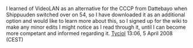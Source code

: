 I learned of VideoLAN as an alternative for the CCCP from Dattebayo when Shippuuden switched over on 54, so I have downloaded it as an additional option and would like to learn more about this, so I signed up for the wiki to make any minor edits I might notice as I read through it, until I can become more competant and informed regarding it. [[User:Tyciol|Tyciol]] 13:06, 5 April 2008 (CEST)